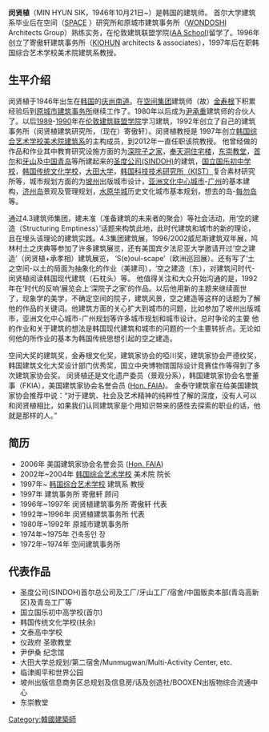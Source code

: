 {{Link style|time=2015-12-12T06:12:10+00:00}}
{{infobox architect
|name=閔賢植<br/> *[http://www.minhyunsik.com/ Min hyun sik]
|nationality= {{KOR}}
|birth_date = {{Birth date and age|1946|10|21|df=y}}
|birth_place = [[File:US_flag_48_stars.svg|25px]] [[駐朝鮮美國陸軍司令部軍政廳|美軍政期]][[慶尚南道|慶尚南道]]
| death_date            = 
| death_place           = 
| image = 민현식.jpg
| alma_mater            = [[首尔大学|首尔大学]]<br/> 伦敦建筑联盟学院<br/> ([[:EN:Architectural_Association_School_of_Architecture|AA School]])
| practice_name         = 寄傲轩建筑事务所<br/> 韩国综合艺术学校美术院
| significant_buildings = 圣度公司(SINDOH)牙山工厂<br/> 临津阁平和世界公园<br/> 韩国传统文化学校(扶余)<br/> 东崇教堂<br/> 国立国乐初中学校
| significant_projects  = 亚洲文化中心城市-广州<br/> 想去的岛-每勿岛<br/> 水源华诚历史文化城市基本规划<br/> 济州岛景观及管理规划
| significant_design    = 
| awards                = 金寿根文化奖(1992年)<br/> 建筑家协会的啞川奖(1993年)<br /> ，韩国建筑文化大奖(1993年)<br/> 韩国建筑家协会奖(2000年)<br/> 建筑家协会严德纹奖(2003年)
}}

'''闵贤植'''（MIN HYUN SIK，1946年10月21日~）是韩国的建筑师。 首尔大学建筑系毕业后在空间（[http://www.spacea.com/ SPACE] {{Wayback|url=http://www.spacea.com/ |date=20130522071630 }}）研究所和原城市建筑事务所（[https://web.archive.org/web/20120528211919/http://www.wondoshi.co.kr/ WONDOSHI] Architects Group）熟练实务，在伦敦建筑联盟学院([[:en:Architectural_Association_School_of_Architecture|AA School]])留学了。1996年创立了寄傲轩建筑事务所（[https://web.archive.org/web/20130603085000/http://kiohun.com/ KIOHUN] architects & associates），1997年后在职韩国综合艺术学校美术院建筑系教授。

== 生平介绍 ==
闵贤植于1946年出生在[[韩国|韩国]]的[[庆尚南道|庆尚南道]]。在[[空间集团|空间集团]]建筑师（故）[[金寿根|金寿根]]下积累经验后到[[原城市建筑事务所|原城市建筑事务所]]继续工作了。1980年以后成为[[尹承重|尹承重]]建筑师的合伙人了。以后[[1989|1989]]-[[1990|1990]]年在[[伦敦建筑联盟学院|伦敦建筑联盟学院]]学习建筑，1992年创立了自己的建筑事务所（闵贤植建筑研究所，（现在）寄傲轩）。闵贤植教授是 1997年创立[[韩国综合艺术学校美术院建筑系|韩国综合艺术学校美术院建筑系]]的主构成员，到2012年一直任职该院教授。 
他曾经做的作品和作业其中教育研究设施方面的为[[深院子之家|深院子之家]]，[[奉天洞住宅楼|奉天洞住宅楼]]，[[东崇教堂|东崇教堂]]，[[首尔|首尔]]和[[牙山市|牙山]]及[[中国|中国]][[青岛|青岛]]等所建起来的[[圣度公司(SINDOH)|圣度公司(SINDOH)]]的建筑，[[国立国乐初中学校|国立国乐初中学校]]，[[韩国传统文化学校|韩国传统文化学校]]，[[大田大学|大田大学]]，[[韩国科技技术研究所（KIST）|韩国科技技术研究所（KIST）]]复合素材研究所等，城市规划方面的为[[坡州市|坡州]]出版城市设计，[[亚洲文化中心城市|亚洲文化中心城市]]-[[广州|广州]]的基本建构，[[济州岛|济州岛]]景观及管理规划，[[水原华城|水原华城]]历史文化城市基本规划，想去的岛-[[每勿岛|每勿岛]]等。

通过4.3建筑师集团，建未准（准备建筑的未来者的聚会）等社会活动，用‘空的建造（Structuring Emptiness）’话题来构筑此地，此时代建筑和城市的新的理论，且在埋头该理论的建筑实践。4.3集团建筑展，1996/2002威尼斯建筑双年展，鸠林村土之庆典等参加了许多建筑展览，还有美国宾夕法尼亚大学邀请开过‘空之建造’（闵贤植+承孝相）建筑展览， ‘S(e)oul-scape’（欧洲巡回展）。还有写了‘土之空间-以土的局面为抽象化的作业（美建司），‘空之建造（东），对建筑问时代-闵贤植阅读韩国现代建筑（石枕头）等。
他值得关注和大众开始沟通的是，1992年在‘时代的反响’展览会上‘深院子之家’的作品。以后他用新的主题来继续面世了，现象学的美学，不确定空间的院子，建筑风景，空之建造等这样的话题为了解他的作品的关键词。他建筑方面的关心扩大到城市的问题，比如参加了坡州出版城市，亚洲文化中心城市-广州规划等许多城市规划和城市设计。总时争论的主要 他的作业和关于建筑的想法是韩国现代建筑和城市的问题的一个主要转折点。无论如何他的所作业的基本为韩国传统思想引起的空之建造。

空间大奖的建筑奖，金寿根文化奖，建筑家协会的啞川奖，建筑家协会严德纹奖，韩国建筑文化大奖设计部门优秀奖，国立中央博物馆国际设计竞赛佳作等得到了多次建筑家协会奖。
闵贤植还是文化遗产委员（景观分系），韩国建筑家协会名誉董事（FKIA），美国建筑家协会名誉会员 ([[:en:Fellow_of_the_American_Institute_of_Architects|Hon. FAIA]])。
金泰守建筑家在给美国建筑家协会推荐中说：“对于建筑、社会及艺术精神的纯粹性了解的深度，没有人可以和闵贤植相比，如果我们认同建筑家是个用知识带来的感性去探索的职业的话，他就是那样的人。”</ref>

== 简历 ==


* 2006年 美国建筑家协会名誉会员 ([[:en:Fellow_of_the_American_Institute_of_Architects|Hon. FAIA]])
* 2002年~2004年 [[韩国综合艺术学校|韩国综合艺术学校]] 美术院 院长 
* 1997年~ [[韩国综合艺术学校|韩国综合艺术学校]] 建筑系 教授 
* 1997年 建筑事务所 寄傲轩 顾问 
* 1996年~1997年 闵贤植建筑事务所 寄傲轩 代表
* 1992年~1996年 闵贤植建筑事务所 代表 
* 1980年~1992年 原城市建筑事务所
* 1974年~1975年 건축동인 장 
* 1972年~1974年 空间建筑事务所

== 代表作品 ==
* 圣度公司(SINDOH)首尔总公司及工厂/牙山工厂/宿舍/中国贩卖本部(青岛高新区)及青岛工厂等
* 国立国乐初中高学校(首尔)
* 韩国传统文化学校(扶余)
* 文泰高中学校
* 仪政府 圣歌教堂
* 尹伊桑 纪念馆
* 大田大学总规划/第二宿舍/Munmugwan/Multi-Activity Center, etc.
* 临津阁平和世界公园
* 坡州出版信息商务区总规划及信息房/话及创造社/BOOXEN出版物综合流通中心
* 东崇教堂


[[Category:韓國建築師|Category:韓國建築師]]